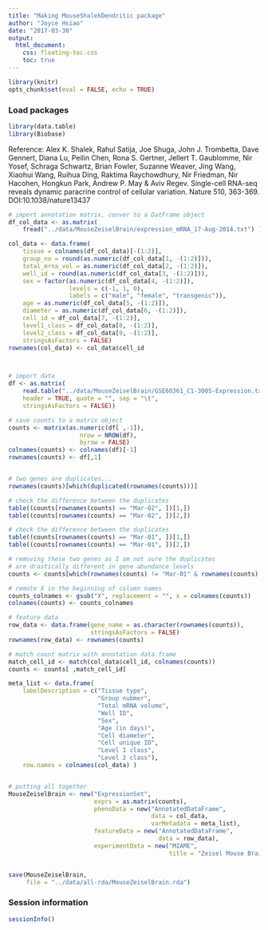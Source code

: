 ```yaml
---
title: "Making MouseShalekDendritic package"
author: "Joyce Hsiao"
date: "2017-03-30"
output:
  html_document:
    css: floating-toc.css
    toc: true
---
```



```r
library(knitr)
opts_chunk$set(eval = FALSE, echo = TRUE)
```


### Load packages

```r
library(data.table)
library(Biobase)
```

Reference: Alex K. Shalek, Rahul Satija, Joe Shuga, John J. Trombetta, Dave Gennert, Diana Lu, Peilin Chen, Rona S. Gertner, Jellert T. Gaublomme, Nir Yosef, Schraga Schwartz, Brian Fowler, Suzanne Weaver, Jing Wang, Xiaohui Wang, Ruihua Ding, Raktima Raychowdhury, Nir Friedman, Nir Hacohen, Hongkun Park, Andrew P. May & Aviv Regev. Single-cell RNA-seq reveals dynamic paracrine control of cellular variation. Nature 510, 363-369. DOI:10.1038/nature13437



```r
# import annotation matrix, conver to a DatFrame object
df_col_data <- as.matrix(
    fread("../data/MouseZeiselBrain/expression_mRNA_17-Aug-2014.txt") )[1:10, ]

col_data <- data.frame(
    tissue = colnames(df_col_data)[-(1:2)],
    group_no = round(as.numeric(df_col_data[1, -(1:2)])),
    total_mrna_vol = as.numeric(df_col_data[2, -(1:2)]),
    well_id = round(as.numeric(df_col_data[3, -(1:2)])),
    sex = factor(as.numeric(df_col_data[4, -(1:2)]),
                 levels = c(-1, 1, 0),
                 labels = c("male", "female", "transgenic")),
    age = as.numeric(df_col_data[5, -(1:2)]),
    diameter = as.numeric(df_col_data[6, -(1:2)]),
    cell_id = df_col_data[7, -(1:2)],
    level1_class = df_col_data[8, -(1:2)],
    level2_class = df_col_data[9, -(1:2)],
    stringsAsFactors = FALSE)
rownames(col_data) <- col_data$cell_id



# import data
df <- as.matrix(
    read.table("../data/MouseZeiselBrain/GSE60361_C1-3005-Expression.txt",
    header = TRUE, quote = "", sep = "\t",
    stringsAsFactors = FALSE))

# save counts to a matrix object
counts <- matrix(as.numeric(df[ ,-1]),
                    nrow = NROW(df),
                    byrow = FALSE)
colnames(counts) <- colnames(df)[-1]
rownames(counts) <- df[,1]


# two genes are duplicates...
rownames(counts)[which(duplicated(rownames(counts)))]

# check the difference between the duplicates
table((counts[rownames(counts) == "Mar-02", ])[1,])
table((counts[rownames(counts) == "Mar-02", ])[2,])

# check the difference between the duplicates
table((counts[rownames(counts) == "Mar-01", ])[1,])
table((counts[rownames(counts) == "Mar-01", ])[2,])

# removing these two genes as I am not sure the duplicates
# are drastically different in gene abundance levels
counts <- counts[which(rownames(counts) != "Mar-01" & rownames(counts) != "Mar-02"), ]

# remote X in the beginning of column names
counts_colnames <- gsub("X", replacement = "", x = colnames(counts))
colnames(counts) <- counts_colnames

# feature data
row_data <- data.frame(gene_name = as.character(rownames(counts)),
                       stringsAsFactors = FALSE)
rownames(row_data) <- rownames(counts)

# match count matrix with annotation data.frame
match_cell_id <- match(col_data$cell_id, colnames(counts))
counts <- counts[ ,match_cell_id]

meta_list <- data.frame(
    labelDescription = c("Tissue type",
                         "Group nubmer",
                         "Total mRNA volume",
                         "Well ID",
                         "Sex",
                         "Age (in days)",
                         "Cell diameter",
                         "Cell unique ID",
                         "Level 1 class",
                         "Level 2 class"),
    row.names = colnames(col_data) )


# putting all together
MouseZeiselBrain <- new("ExpressionSet",
                        exprs = as.matrix(counts),
                        phenoData = new("AnnotatedDataFrame",
                                        data = col_data,
                                        varMetadata = meta_list),
                        featureData = new("AnnotatedDataFrame",
                                          data = row_data),
                        experimentData = new("MIAME",
                                             title = "Zeisel Mouse Brain"))


save(MouseZeiselBrain,
     file = "../data/all-rda/MouseZeiselBrain.rda")
```


### Session information

```r
sessionInfo()
```


